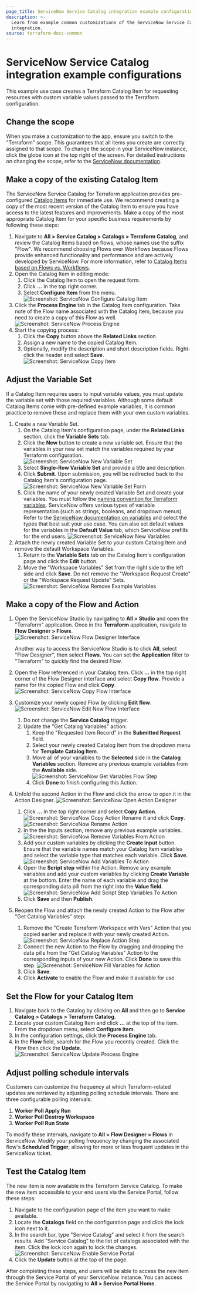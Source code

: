 ```yaml
---
page_title: ServiceNow Service Catalog integration example configurations
description: >-
  Learn from example common customizations of the ServiceNow Service Catalog
  integration.
source: terraform-docs-common
---
```


# ServiceNow Service Catalog integration example configurations

This example use case creates a Terraform Catalog Item for requesting resources
with custom variable values passed to the Terraform configuration.

## Change the scope

When you make a customization to the app, ensure you switch to the "Terraform"
scope. This guarantees that all items you create are correctly assigned to that
scope. To change the scope in your ServiceNow instance, click the globe icon at
the top right of the screen. For detailed instructions on changing the scope,
refer to the [ServiceNow
documentation](https://developer.servicenow.com/dev.do#!/learn/learning-plans/xanadu/new_to_servicenow/app_store_learnv2_buildneedit_xanadu_application_scope).

## Make a copy of the existing Catalog Item

The ServiceNow Service Catalog for Terraform application provides pre-configured [Catalog
Items](/terraform/enterprise/integrations/service-now/service-catalog-terraform/developer-reference#example-service-catalog-flows-and-actions)
for immediate use. We recommend creating a copy of the most recent version of the
Catalog Item to ensure you have access to the latest features and
improvements. Make a copy of the most appropriate Catalog Item for your specific
business requirements by following these steps:

1.  Navigate to **All > Service Catalog > Catalogs > Terraform Catalog**, and review the
       Catalog Items based on flows, whose names use the suffix "Flow". 
       We recommend choosing Flows over Workflows because Flows provide enhanced functionality and performance and are actively developed by ServiceNow.
    For more information, refer 
       to [Catalog Items based on Flows vs. Workflows](/terraform/enterprise/integrations/service-now/service-catalog-terraform/developer-reference#example-service-catalog-flows-and-actions).
2.  Open the Catalog Item in editing mode: 
    1.  Click the Catalog Item to open the request form. 
    2.  Click **...** in the top right corner. 
    3.  Select **Configure Item** from the menu.
        ![Screenshot: ServiceNow Configure Catalog Item](/img/docs/servicenow-catalog-configure-item.png "Screenshot of the ServiceNow Configure Catalog Item dropdown menu")
3.  Click the **Process Engine** tab in the Catalog Item configuration. Take
    note of the Flow name associated with the Catalog Item, because you need to
    create a copy of this Flow as well.
    ![Screenshot: ServiceNow Process Engine](/img/docs/servicenow-catalog-process-engine.png "Screenshot of the ServiceNow Configure Catalog Item – Process Engine tab")
4.  Start the copying process: 
    1.  Click the **Copy** button above the **Related Links** section. 
    2.  Assign a new name to the copied Catalog Item. 
    3.  Optionally, modify the description and short description fields. 
           Right-click the header and select **Save**.
        ![Screenshot: ServiceNow Copy Item](/img/docs/servicenow-catalog-copied-item.png "Screenshot of the copied ServiceNow Catalog Item")

## Adjust the Variable Set

If a Catalog Item requires users to input variable values,
you must update the variable set with those required variables.
Although some default Catalog Items come with pre-defined example variables, it
is common practice to remove these and replace them with your own custom
variables.

1.  Create a new Variable Set.
    1.  On the Catalog Item's configuration page, under the **Related Links**
        section, click the **Variable Sets** tab.
    2.  Click the **New** button to create a new variable set. Ensure that the
        variables in your new set match the variables required by your Terraform
        configuration.
        ![Screenshot: ServiceNow New Variable Set](/img/docs/servicenow-catalog-new-varset.png "Screenshot of the ServiceNow Catalog Item – new Variable Set")
    3.  Select **Single-Row Variable Set** and provide a title and description.
    4.  Click **Submit**. Upon submission, you will be redirected back to the Catalog
        Item's configuration page.
        ![Screenshot: ServiceNow New Variable Set Form](/img/docs/servicenow-catalog-new-varset-form.png "Screenshot of the ServiceNow Catalog Item – new Variable Set")
    5.  Click the name of your newly created Variable Set and create your 
        variables. You must follow the [naming convention for Terraform
        variables](/terraform/enterprise/integrations/service-now/service-catalog-terraform/developer-reference#terraform-variables-and-servicenow-variable-sets).
        ServiceNow offers various types of variable representation (such as strings,
        booleans, and dropdown menus). Refer to the [ServiceNow documentation on
        variables](https://docs.servicenow.com/csh?topicname=c_ServiceCatalogVariables.html&version=latest)
        and select the types that best suit your use case. You can also set default
        values for the variables in the **Default Value** tab, which ServiceNow prefills for the end users.
        ![Screenshot: ServiceNow New Variables](/img/docs/servicenow-catalog-variables.png "Screenshot of the ServiceNow Catalog Item – new variables")
2.  Attach the newly created Variable Set to your custom Catalog Item and remove
    the default Workspace Variables.
    1.  Return to the **Variable Sets** tab on the Catalog Item's configuration page
        and click the **Edit** button. 
    2.  Move the "Workspace Variables" Set from the right side to the left side
        and click **Save**. Do not remove the
        "Workspace Request Create" or the "Workspace Request Update" Sets.
        ![Screenshot: ServiceNow Remove Example Variables](/img/docs/servicenow-catalog-remove-example-variables.png "Screenshot of the ServiceNow Catalog Item – new variables")

## Make a copy of the Flow and Action

1.  Open the ServiceNow Studio by navigating to **All > Studio** and open the
      "Terraform" application. Once in the **Terraform** application, navigate to
      **Flow Designer > Flows**.
      ![Screenshot: ServiceNow Flow Designer Interface](/img/docs/servicenow-catalog-original-flow.png "Screenshot of the ServiceNow Flow Designer – selecting a Flow")

      Another way to access the ServiceNow Studio is to click **All**, select
      "Flow Designer", then select **Flows**. You can set the **Application** 
      filter to "Terraform" to quickly find the desired Flow.
2.  Open the Flow referenced in your Catalog Item. Click **...**
    in the top right corner of the Flow Designer interface and 
    select **Copy flow**. Provide a name for the copied Flow and
    click **Copy**.
    ![Screenshot: ServiceNow Copy Flow Interface](/img/docs/servicenow-catalog-copy-flow.png "Screenshot of the ServiceNow Flow Designer – copying a Flow")
3.  Customize your newly copied Flow by clicking **Edit flow**.
    ![Screenshot: ServiceNow Edit New Flow Interface](/img/docs/servicenow-catalog-edit-flow.png "Screenshot of the ServiceNow Flow Designer – editing a Flow")
    1.  Do not change the **Service Catalog** trigger.
    2.  Update the "Get Catalog Variables" action:
        1.  Keep the "Requested Item Record" in the **Submitted Request** field.
        2.  Select your newly created Catalog Item from the dropdown menu for
            **Template Catalog Item**.
        3.  Move all of your variables to the **Selected** side in the **Catalog
            Variables** section. Remove any previous example variables from the
            **Available** side.
            ![Screenshot: ServiceNow Get Variables Flow Step](/img/docs/servicenow-catalog-get-variables.png "Screenshot of the ServiceNow Flow Designer – getting Variables step")
        4.  Click **Done** to finish configuring this Action.
4.  Unfold the second Action in the Flow and click the arrow to open it in
      the Action Designer.
      ![Screenshot: ServiceNow Open Action Designer](/img/docs/servicenow-catalog-open-action.png "Screenshot of the ServiceNow Action Designer")
    1.  Click **...** in the top right corner and select **Copy Action**.
        ![Screenshot: ServiceNow Copy Action](/img/docs/servicenow-catalog-copy-action.png "Screenshot of the ServiceNow Copy Action")
        Rename it and click **Copy**.
        ![Screenshot: ServiceNow Rename Action](/img/docs/servicenow-catalog-rename-action.png "Screenshot of the ServiceNow Rename Action")
    2.  In the the Inputs section, remove any previous example variables.
        ![Screenshot: ServiceNow Remove Variables From Action](/img/docs/servicenow-catalog-remove-example-variables-from-action.png "Screenshot of the ServiceNow Action Input Variables")
    3.  Add your custom variables by clicking the **Create Input** button. Ensure that the variable names match your Catalog Item variables and select the variable type that matches each variable. Click **Save**.
        ![Screenshot: ServiceNow Add Variables To Action](/img/docs/servicenow-catalog-add-variables-to-action.png "Screenshot of adding ServiceNow Action Input Variables")
    4.  Open the **Script step** within the Action. Remove any example variables
        and add your custom variables by clicking **Create Variable** at the
        bottom. Enter the name of each variable and drag the corresponding data
        pill from the right into the **Value field**.
        ![Screenshot: ServiceNow Add Script Step Variables To Action](/img/docs/servicenow-catalog-adjust-script-variables.png "Screenshot of adjusting ServiceNow Action Script Variables")
    5.  Click **Save** and then **Publish**.
5.  Reopen the Flow and attach the newly created Action to the Flow
    after "Get Catalog Variables" step:
    1.  Remove the "Create Terraform Workspace with Vars" Action that you copied earlier and replace it with
        your newly created Action.
        ![Screenshot: ServiceNow Replace Action Step](/img/docs/servicenow-catalog-replace-action.png "Screenshot of replacing ServiceNow Action step")
    2.  Connect the new Action to the Flow by dragging and dropping the data pills
        from the "Get Catalog Variables" Action to the corresponding inputs of
        your new Action. Click **Done** to save this step.
        ![Screenshot: ServiceNow Fill Variables for Action](/img/docs/servicenow-catalog-fill-new-action-step.png "Screenshot of filling out ServiceNow Action variables")
    3.  Click **Save**.
    4.  Click **Activate** to enable the Flow and make it available for use.

## Set the Flow for your Catalog Item

1.  Navigate back to the Catalog by clicking on **All** and then go to **Service
    Catalog > Catalogs > Terraform Catalog**.
2.  Locate your custom Catalog Item and click **...** at the top
    of the item. From the dropdown menu, select **Configure item**.
3.  In the configuration settings, click the **Process Engine** tab.
4.  In the **Flow** field, search for the Flow you recently created. Click 
    the Flow then click the **Update**.
    ![Screenshot: ServiceNow Update Process Engine](/img/docs/servicenow-catalog-update-process-engine.png "Screenshot of updating Process Engine for the Catalog Item")

## Adjust polling schedule intervals

Customers can customize the frequency at which Terraform-related updates are retrieved by adjusting polling schedule intervals.
There are three configurable polling intervals: 

1.  **Worker Poll Apply Run**
2.  **Worker Poll Destroy Workspace**
3.  **Worker Poll Run State** 

To modify these intervals, navigate to **All > Flow Designer > Flows** in ServiceNow. Modify your polling frequency by changing
the associated flow's **Scheduled Trigger**, allowing for more or less frequent updates in the ServiceNow ticket. 

## Test the Catalog Item

The new item is now available in the Terraform Service Catalog. To make the
new item accessible to your end users via the Service Portal, follow these
steps:

1.  Navigate to the configuration page of the item you want to make available.
2.  Locate the **Catalogs** field on the configuration page and click the lock
    icon next to it.
3.  In the search bar, type "Service Catalog" and select it from the search
    results. Add "Service Catalog" to the list of catalogs associated with the
    item. Click the lock icon again to lock the changes.
    ![Screenshot: ServiceNow Enable Service Portal](/img/docs/servicenow-catalog-service-portal.png "Screenshot of adding the Catalog Item to the Service Portal")
4.  Click the **Update** button at the top of the page.

After completing these steps, end users will be able to
access the new item through the Service Portal of your ServiceNow instance. You
can access the Service Portal by navigating to **All > Service Portal Home**.
